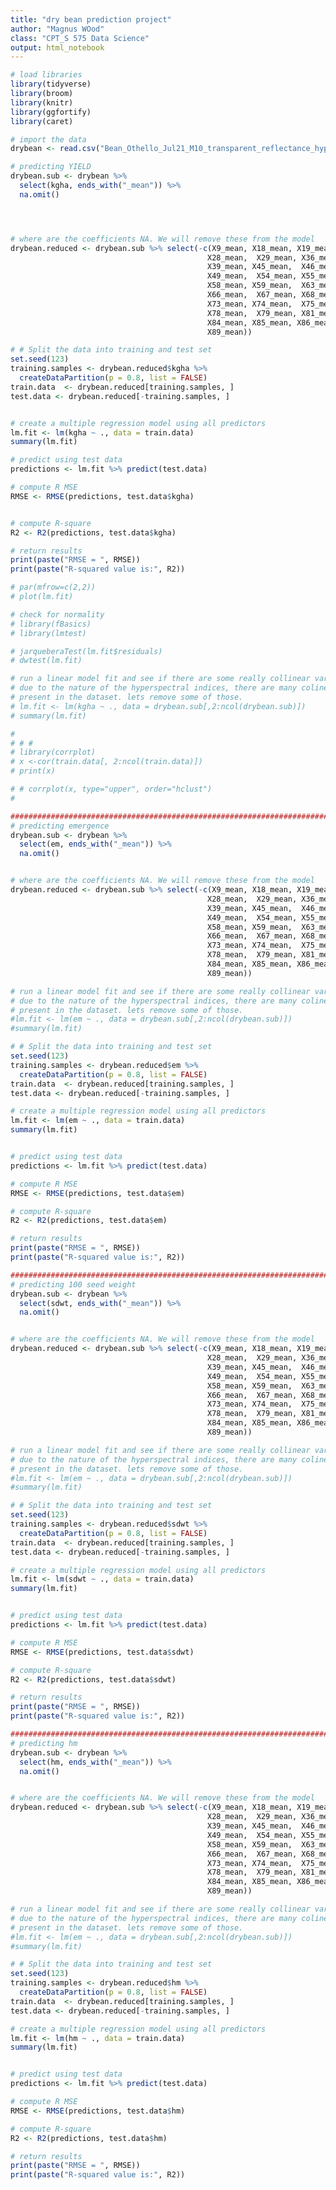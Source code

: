 ---
title: "dry bean prediction project"
author: "Magnus WOod"
class: "CPT_S 575 Data Science"
output: html_notebook
---



```{r}
# load libraries
library(tidyverse)
library(broom)
library(knitr)
library(ggfortify)
library(caret)

# import the data
drybean <- read.csv("Bean_Othello_Jul21_M10_transparent_reflectance_hyperindices.csv")

```

```{r}
# predicting YIELD
drybean.sub <- drybean %>%
  select(kgha, ends_with("_mean")) %>%
  na.omit()




# where are the coefficients NA. We will remove these from the model
drybean.reduced <- drybean.sub %>% select(-c(X9_mean, X18_mean, X19_mean, X27_mean,
                                            X28_mean,  X29_mean, X36_mean,  X37_mean, X38_mean,
                                            X39_mean, X45_mean,  X46_mean, X47_mean,  X48_mean,
                                            X49_mean,  X54_mean, X55_mean,  X56_mean, X57_mean,
                                            X58_mean, X59_mean,  X63_mean, X64_mean,  X65_mean, 
                                            X66_mean,  X67_mean, X68_mean,  X69_mean, X72_mean, 
                                            X73_mean, X74_mean,  X75_mean, X76_mean,  X77_mean,
                                            X78_mean,  X79_mean, X81_mean, X82_mean,  X83_mean,
                                            X84_mean, X85_mean, X86_mean,  X87_mean, X88_mean,
                                            X89_mean))

# # Split the data into training and test set
set.seed(123)
training.samples <- drybean.reduced$kgha %>%
  createDataPartition(p = 0.8, list = FALSE)
train.data  <- drybean.reduced[training.samples, ]
test.data <- drybean.reduced[-training.samples, ]


# create a multiple regression model using all predictors
lm.fit <- lm(kgha ~ ., data = train.data)
summary(lm.fit)

# predict using test data
predictions <- lm.fit %>% predict(test.data)

# compute R MSE
RMSE <- RMSE(predictions, test.data$kgha)


# compute R-square
R2 <- R2(predictions, test.data$kgha)

# return results
print(paste("RMSE = ", RMSE))
print(paste("R-squared value is:", R2))

# par(mfrow=c(2,2))
# plot(lm.fit)

# check for normality 
# library(fBasics)
# library(lmtest)

# jarqueberaTest(lm.fit$residuals)
# dwtest(lm.fit)

# run a linear model fit and see if there are some really collinear variables
# due to the nature of the hyperspectral indices, there are many colinear variables
# present in the dataset. lets remove some of those.
# lm.fit <- lm(kgha ~ ., data = drybean.sub[,2:ncol(drybean.sub)])
# summary(lm.fit)

# 
# # #
# library(corrplot)
# x <-cor(train.data[, 2:ncol(train.data)])
# print(x)

# # corrplot(x, type="upper", order="hclust")
# 


```

```{r}
#####################################################################################################
# predicting emergence
drybean.sub <- drybean %>%
  select(em, ends_with("_mean")) %>%
  na.omit()


# where are the coefficients NA. We will remove these from the model
drybean.reduced <- drybean.sub %>% select(-c(X9_mean, X18_mean, X19_mean, X27_mean,
                                            X28_mean,  X29_mean, X36_mean,  X37_mean, X38_mean,
                                            X39_mean, X45_mean,  X46_mean, X47_mean,  X48_mean,
                                            X49_mean,  X54_mean, X55_mean,  X56_mean, X57_mean,
                                            X58_mean, X59_mean,  X63_mean, X64_mean,  X65_mean, 
                                            X66_mean,  X67_mean, X68_mean,  X69_mean, X72_mean, 
                                            X73_mean, X74_mean,  X75_mean, X76_mean,  X77_mean,
                                            X78_mean,  X79_mean, X81_mean, X82_mean,  X83_mean,
                                            X84_mean, X85_mean, X86_mean,  X87_mean, X88_mean,
                                            X89_mean))

# run a linear model fit and see if there are some really collinear variables
# due to the nature of the hyperspectral indices, there are many colinear variables
# present in the dataset. lets remove some of those.
#lm.fit <- lm(em ~ ., data = drybean.sub[,2:ncol(drybean.sub)])
#summary(lm.fit)

# # Split the data into training and test set
set.seed(123)
training.samples <- drybean.reduced$em %>%
  createDataPartition(p = 0.8, list = FALSE)
train.data  <- drybean.reduced[training.samples, ]
test.data <- drybean.reduced[-training.samples, ]

# create a multiple regression model using all predictors
lm.fit <- lm(em ~ ., data = train.data)
summary(lm.fit)


# predict using test data
predictions <- lm.fit %>% predict(test.data)

# compute R MSE
RMSE <- RMSE(predictions, test.data$em)

# compute R-square
R2 <- R2(predictions, test.data$em)

# return results
print(paste("RMSE = ", RMSE))
print(paste("R-squared value is:", R2))

```


```{r}

#####################################################################################################
# predicting 100 seed weight
drybean.sub <- drybean %>%
  select(sdwt, ends_with("_mean")) %>%
  na.omit()


# where are the coefficients NA. We will remove these from the model
drybean.reduced <- drybean.sub %>% select(-c(X9_mean, X18_mean, X19_mean, X27_mean,
                                            X28_mean,  X29_mean, X36_mean,  X37_mean, X38_mean,
                                            X39_mean, X45_mean,  X46_mean, X47_mean,  X48_mean,
                                            X49_mean,  X54_mean, X55_mean,  X56_mean, X57_mean,
                                            X58_mean, X59_mean,  X63_mean, X64_mean,  X65_mean, 
                                            X66_mean,  X67_mean, X68_mean,  X69_mean, X72_mean, 
                                            X73_mean, X74_mean,  X75_mean, X76_mean,  X77_mean,
                                            X78_mean,  X79_mean, X81_mean, X82_mean,  X83_mean,
                                            X84_mean, X85_mean, X86_mean,  X87_mean, X88_mean,
                                            X89_mean))

# run a linear model fit and see if there are some really collinear variables
# due to the nature of the hyperspectral indices, there are many colinear variables
# present in the dataset. lets remove some of those.
#lm.fit <- lm(em ~ ., data = drybean.sub[,2:ncol(drybean.sub)])
#summary(lm.fit)

# # Split the data into training and test set
set.seed(123)
training.samples <- drybean.reduced$sdwt %>%
  createDataPartition(p = 0.8, list = FALSE)
train.data  <- drybean.reduced[training.samples, ]
test.data <- drybean.reduced[-training.samples, ]

# create a multiple regression model using all predictors
lm.fit <- lm(sdwt ~ ., data = train.data)
summary(lm.fit)


# predict using test data
predictions <- lm.fit %>% predict(test.data)

# compute R MSE
RMSE <- RMSE(predictions, test.data$sdwt)

# compute R-square
R2 <- R2(predictions, test.data$sdwt)

# return results
print(paste("RMSE = ", RMSE))
print(paste("R-squared value is:", R2))

```

```{r}
#####################################################################################################
# predicting hm
drybean.sub <- drybean %>%
  select(hm, ends_with("_mean")) %>%
  na.omit()


# where are the coefficients NA. We will remove these from the model
drybean.reduced <- drybean.sub %>% select(-c(X9_mean, X18_mean, X19_mean, X27_mean,
                                            X28_mean,  X29_mean, X36_mean,  X37_mean, X38_mean,
                                            X39_mean, X45_mean,  X46_mean, X47_mean,  X48_mean,
                                            X49_mean,  X54_mean, X55_mean,  X56_mean, X57_mean,
                                            X58_mean, X59_mean,  X63_mean, X64_mean,  X65_mean, 
                                            X66_mean,  X67_mean, X68_mean,  X69_mean, X72_mean, 
                                            X73_mean, X74_mean,  X75_mean, X76_mean,  X77_mean,
                                            X78_mean,  X79_mean, X81_mean, X82_mean,  X83_mean,
                                            X84_mean, X85_mean, X86_mean,  X87_mean, X88_mean,
                                            X89_mean))

# run a linear model fit and see if there are some really collinear variables
# due to the nature of the hyperspectral indices, there are many colinear variables
# present in the dataset. lets remove some of those.
#lm.fit <- lm(em ~ ., data = drybean.sub[,2:ncol(drybean.sub)])
#summary(lm.fit)

# # Split the data into training and test set
set.seed(123)
training.samples <- drybean.reduced$hm %>%
  createDataPartition(p = 0.8, list = FALSE)
train.data  <- drybean.reduced[training.samples, ]
test.data <- drybean.reduced[-training.samples, ]

# create a multiple regression model using all predictors
lm.fit <- lm(hm ~ ., data = train.data)
summary(lm.fit)


# predict using test data
predictions <- lm.fit %>% predict(test.data)

# compute R MSE
RMSE <- RMSE(predictions, test.data$hm)

# compute R-square
R2 <- R2(predictions, test.data$hm)

# return results
print(paste("RMSE = ", RMSE))
print(paste("R-squared value is:", R2))
```


